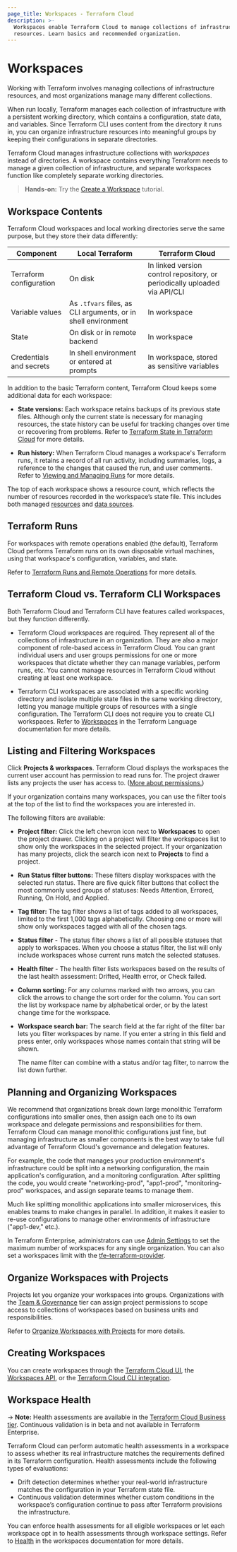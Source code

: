 ```yaml
---
page_title: Workspaces - Terraform Cloud
description: >-
  Workspaces enable Terraform Cloud to manage collections of infrastructure
  resources. Learn basics and recommended organization.
---
```


# Workspaces

Working with Terraform involves managing collections of infrastructure resources, and most organizations manage many different collections.

When run locally, Terraform manages each collection of infrastructure with a persistent working directory, which contains a configuration, state data, and variables. Since Terraform CLI uses content from the directory it runs in, you can organize infrastructure resources into meaningful groups by keeping their configurations in separate directories.

Terraform Cloud manages infrastructure collections with _workspaces_ instead of directories. A workspace contains everything Terraform needs to manage a given collection of infrastructure, and separate workspaces function like completely separate working directories.

> **Hands-on:** Try the [Create a Workspace](/terraform/tutorials/cloud-get-started/cloud-workspace-create) tutorial.

## Workspace Contents

Terraform Cloud workspaces and local working directories serve the same purpose, but they store their data differently:

| Component               | Local Terraform                                               | Terraform Cloud                                                            |
| ----------------------- | ------------------------------------------------------------- | -------------------------------------------------------------------------- |
| Terraform configuration | On disk                                                       | In linked version control repository, or periodically uploaded via API/CLI |
| Variable values         | As `.tfvars` files, as CLI arguments, or in shell environment | In workspace                                                               |
| State                   | On disk or in remote backend                                  | In workspace                                                               |
| Credentials and secrets | In shell environment or entered at prompts                    | In workspace, stored as sensitive variables                                |

In addition to the basic Terraform content, Terraform Cloud keeps some additional data for each workspace:

- **State versions:** Each workspace retains backups of its previous state files. Although only the current state is necessary for managing resources, the state history can be useful for tracking changes over time or recovering from problems. Refer to [Terraform State in Terraform Cloud](/terraform/cloud-docs/workspaces/state) for more details.

- **Run history:** When Terraform Cloud manages a workspace's Terraform runs, it retains a record of all run activity, including summaries, logs, a reference to the changes that caused the run, and user comments. Refer to [Viewing and Managing Runs](/terraform/cloud-docs/run/manage) for more details.

<!-- BEGIN: TFC:only name:managed-resources -->
The top of each workspace shows a resource count, which reflects the number of resources recorded in the workspace’s state file. This includes both managed [resources](/terraform/language/resources/syntax) and [data sources](/terraform/language/data-sources).
<!-- END: TFC:only name:managed-resources -->

## Terraform Runs

For workspaces with remote operations enabled (the default), Terraform Cloud performs Terraform runs on its own disposable virtual machines, using that workspace's configuration, variables, and state.

Refer to [Terraform Runs and Remote Operations](/terraform/cloud-docs/run/remote-operations) for more details.


## Terraform Cloud vs. Terraform CLI Workspaces

Both Terraform Cloud and Terraform CLI have features called workspaces, but they function differently.

- Terraform Cloud workspaces are required. They represent all of the collections of infrastructure in an organization. They are also a major component of role-based access in Terraform Cloud. You can grant individual users and user groups permissions for one or more workspaces that dictate whether they can manage variables, perform runs, etc. You cannot manage resources in Terraform Cloud without creating at least one workspace.

- Terraform CLI workspaces are associated with a specific working directory and isolate multiple state files in the same working directory, letting you manage multiple groups of resources with a single configuration. The Terraform CLI does not require you to create CLI workspaces. Refer to [Workspaces](/terraform/language/state/workspaces) in the Terraform Language documentation for more details.

## Listing and Filtering Workspaces

Click **Projects & workspaces**. Terraform Cloud displays the workspaces the current user account has permission to read runs for. The project drawer lists any projects the user has access to. ([More about permissions.](/terraform/cloud-docs/users-teams-organizations/permissions))

[permissions-citation]: #intentionally-unused---keep-for-maintainers

If your organization contains many workspaces, you can use the filter tools at the top of the list to find the workspaces you are interested in.

The following filters are available:

- **Project filter:** Click the left chevron icon next to **Workspaces** to open the project drawer. Clicking on a project will filter the workspaces list to show only the workspaces in the selected project. If your organization has many projects, click the search icon next to **Projects** to find a project.

- **Run Status filter buttons:** These filters display workspaces with the selected run status. There are five quick filter buttons that collect the most commonly used groups of statuses: Needs Attention, Errored, Running, On Hold, and Applied.

- **Tag filter:** The tag filter shows a list of tags added to all workspaces, limited to the first 1,000 tags alphabetically. Choosing one or more will show only workspaces tagged with all of the chosen tags.
- **Status filter** - The status filter shows a list of all possible statuses that apply to workspaces. When you choose a status filter, the list will only include workspaces whose current runs match the selected statuses. 
- **Health filter** - The health filter lists workspaces based on the results of the last health assessment: Drifted, Health error, or Check failed.
- **Column sorting:** For any columns marked with two arrows, you can click the arrows to change the sort order for the column. You can sort the list by workspace name by alphabetical order, or by the latest change time for the workspace. 
- **Workspace search bar:** The search field at the far right of the filter bar lets you filter workspaces by name. If you enter a string in this field and press enter, only workspaces whose names contain that string will be shown.

  The name filter can combine with a status and/or tag filter, to narrow the list down further.

## Planning and Organizing Workspaces

We recommend that organizations break down large monolithic Terraform configurations into smaller ones, then assign each one to its own workspace and delegate permissions and responsibilities for them. Terraform Cloud can manage monolithic configurations just fine, but managing infrastructure as smaller components is the best way to take full advantage of Terraform Cloud's governance and delegation features.

For example, the code that manages your production environment's infrastructure could be split into a networking configuration, the main application's configuration, and a monitoring configuration. After splitting the code, you would create "networking-prod", "app1-prod", "monitoring-prod" workspaces, and assign separate teams to manage them.

Much like splitting monolithic applications into smaller microservices, this enables teams to make changes in parallel. In addition, it makes it easier to re-use configurations to manage other environments of infrastructure ("app1-dev," etc.).

In Terraform Enterprise, administrators can use [Admin Settings](/terraform/enterprise/api-docs/admin/settings) to set the maximum number of workspaces for any single organization. You can also set a workspaces limit with the [tfe-terraform-provider](https://registry.terraform.io/providers/hashicorp/tfe/latest/docs/resources/organization#workspace_limit).

## Organize Workspaces with Projects

Projects let you organize your workspaces into groups. Organizations with the [Team & Governance](https://www.hashicorp.com/products/terraform/pricing) tier can assign project permissions to scope access to collections of workspaces based on business units and responsibilities.

Refer to [Organize Workspaces with Projects](/terraform/cloud-docs/workspaces/organize-workspaces-with-projects) for more details.


## Creating Workspaces

You can create workspaces through the [Terraform Cloud UI](/terraform/cloud-docs/workspaces/creating), the [Workspaces API](/terraform/cloud-docs/api-docs/workspaces), or the [Terraform Cloud CLI integration](/terraform/cli/cloud).

## Workspace Health

-> **Note:** Health assessments are available in the [Terraform Cloud Business tier](https://www.hashicorp.com/products/terraform/pricing). Continuous validation is in beta and not available in Terraform Enterprise.

Terraform Cloud can perform automatic health assessments in a workspace to assess whether its real infrastructure matches the requirements defined in its Terraform configuration. Health assessments include the following types of evaluations:

- Drift detection determines whether your real-world infrastructure matches the configuration in your Terraform state file.
- Continuous validation determines whether custom conditions in the workspace’s configuration continue to pass after Terraform provisions the infrastructure.

You can enforce health assessments for all eligible workspaces or let each workspace opt in to health assessments through workspace settings. Refer to [Health](/terraform/cloud-docs/workspaces/health) in the workspaces documentation for more details.
